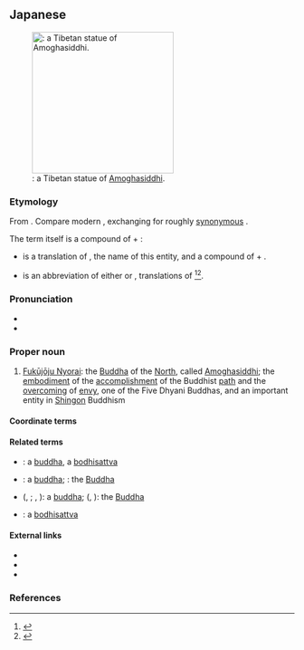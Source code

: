 ==Japanese==
{{ja-kanjitab|不|空|成|就|如|来}}
[[File:Tibet,_amoghasiddhi,_il_jina_del_nord,_xvi-xvii_sec.JPG|thumb|250px|{{lang|ja|不空成就如来}}: a Tibetan statue of [[w:Amoghasiddhi|Amoghasiddhi]].]]

===Etymology===
From {{etyl|ltc|ja|sort=ふくうじょうじゅにょらい}} {{m|ltc|不空成就如來|tr=pjuw khuwng dzyeng dzjuwH njo loj}}. Compare modern {{cog|cmn|不空成就佛|tr=bùkōng chéngjiù fō}}, exchanging {{m|cmn|如來|tr=rúlái}} for roughly [[synonymous]] {{m|cmn|佛|tr=fō}}.

The {{etyl|ltc|-}} term itself is a compound of {{m|ltc|不空成就}} + {{m|ltc|如來}}:
* {{m|ltc|不空成就}} is a translation of {{etyl|sa|ja|sort=ふくうじょうじゅにょらい}} {{m|sa|अमोघसिद्धि|tr=amoghasiddhi}}, the name of this entity, and a compound of {{m|sa|अमोघ|tr=amogha||not [[in vain]]}} + {{m|sa|सिद्धि|tr=siddhi||perfection; accomplishment, attainment; success}}.
* {{m|ltc|如來}} is an abbreviation of either {{m|ltc|如去如來}} or {{m|ltc|如來如去||coming from suchness, going back into suchness}}, translations of {{etyl|sa|ja|sort=たいにちにょらい'}} {{m|sa|तथागत|tr=tathāgata||coming from suchness, going back into suchness; thus coming, thus going|pos=exact meaning uncertain, see {{pedia|Tathāgata}}}}<ref name="KDJ">{{R:Kokugo Dai Jiten}}</ref><ref name="DJR">{{R:Daijirin}}</ref>.

===Pronunciation===
* {{l|ja|sc=Latn|音読み|On'yomi}}
* {{IPA|lang=ja|[ɸɯᵝkɯᵝːd͡ʑʲo̞ːd͡ʑʲɯᵝ njo̞ɺ̠a̠i]}}

===Proper noun===
{{ja-pos|proper|ふくうじょうじゅ にょらい}}

# {{lb|ja|sort=ふくうじょうじゅにょらい|religion|Buddhism}} [[Fukūjōju Nyorai]]: the [[Buddha]] of the [[North]], called [[Amoghasiddhi]]; the [[embodiment]] of the [[accomplishment]] of the Buddhist [[path]] and the [[overcoming]] of [[envy]], one of the Five Dhyani Buddhas, and an important entity in [[Shingon]] Buddhism

====Coordinate terms====
{{ja-five-dhyani}}

====Related terms====
* {{ja-l|如来|にょらい|nyorai}}: a [[buddha]], a [[bodhisattva]]
* {{ja-l|仏|ぶつ|butsu}}: a [[buddha]]; {{ja-l|仏|ぶつ|Butsu}}: the [[Buddha]]
* {{ja-l|仏陀}} ({{ja-l|ぶっだ}}, {{ja-l|||budda}}; {{ja-l|ぶつだ}}, {{ja-l|||butsuda}}): a [[buddha]]; {{ja-l|仏陀}} ({{ja-l|||Budda}}, {{ja-l|||Butsuda}}): the [[Buddha]]
* {{ja-l|菩薩|ぼさつ|bosatsu}}: a [[bodhisattva]]

====External links====
* {{pedia|lang=ja}}
* {{pedia|Amoghasiddhi}}
* {{pedia|Five Dhyani Buddhas}}

===References===
<references/>